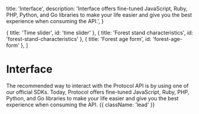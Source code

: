   title: 'Interface',
  description:
    'Interface offers fine-tuned JavaScript, Ruby, PHP, Python, and Go libraries to make your life easier and give you the best experience when consuming the API.',
}

  { title: 'Time slider', id: 'time slider' },
  { title: 'Forest stand characteristics', id: 'forest-stand-characteristics' },
  { title: 'Forest age form', id: 'forest-age-form' },
]

# Interface

The recommended way to interact with the Protocol API is by using one of our official SDKs. Today, Protocol offers fine-tuned JavaScript, Ruby, PHP, Python, and Go libraries to make your life easier and give you the best experience when consuming the API. {{ className: 'lead' }}
